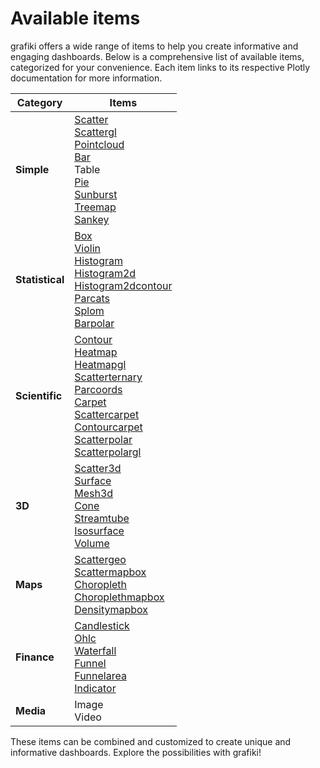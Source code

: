 # Available items

grafiki offers a wide range of items to help you create informative and engaging dashboards. Below is a comprehensive list of available items, categorized for your convenience. Each item links to its respective Plotly documentation for more information.

| Category        | Items                                                                                                                                                                                                                                                                                                                                                                                                                                                                                                                                                                                                                                                                                                                 |
| --------------- | --------------------------------------------------------------------------------------------------------------------------------------------------------------------------------------------------------------------------------------------------------------------------------------------------------------------------------------------------------------------------------------------------------------------------------------------------------------------------------------------------------------------------------------------------------------------------------------------------------------------------------------------------------------------------------------------------------------------- |
| **Simple**      | [Scatter](https://plotly.com/javascript/reference/scatter)<br/>[Scattergl](https://plotly.com/javascript/reference/scattergl)<br/>[Pointcloud](https://plotly.com/javascript/reference/pointcloud)<br/>[Bar](https://plotly.com/javascript/reference/bar)<br/>Table<br/>[Pie](https://plotly.com/javascript/reference/pie)<br/>[Sunburst](https://plotly.com/javascript/reference/sunburst)<br/>[Treemap](https://plotly.com/javascript/reference/treemap)<br/>[Sankey](https://plotly.com/javascript/reference/sankey)                                                                                                                                                                                               |
| **Statistical** | [Box](https://plotly.com/javascript/reference/box)<br/>[Violin](https://plotly.com/javascript/reference/violin)<br/>[Histogram](https://plotly.com/javascript/reference/histogram)<br/>[Histogram2d](https://plotly.com/javascript/reference/histogram2d)<br/>[Histogram2dcontour](https://plotly.com/javascript/reference/histogram2dcontour)<br/>[Parcats](https://plotly.com/javascript/reference/parcats)<br/>[Splom](https://plotly.com/javascript/reference/splom)<br/>[Barpolar](https://plotly.com/javascript/reference/barpolar)                                                                                                                                                                             |
| **Scientific**  | [Contour](https://plotly.com/javascript/reference/contour)<br/>[Heatmap](https://plotly.com/javascript/reference/heatmap)<br/>[Heatmapgl](https://plotly.com/javascript/reference/heatmapgl)<br/>[Scatterternary](https://plotly.com/javascript/reference/scatterternary)<br/>[Parcoords](https://plotly.com/javascript/reference/parcoords)<br/>[Carpet](https://plotly.com/javascript/reference/carpet)<br/>[Scattercarpet](https://plotly.com/javascript/reference/scattercarpet)<br/>[Contourcarpet](https://plotly.com/javascript/reference/contourcarpet)<br/>[Scatterpolar](https://plotly.com/javascript/reference/scatterpolar)<br/>[Scatterpolargl](https://plotly.com/javascript/reference/scatterpolargl) |
| **3D**          | [Scatter3d](https://plotly.com/javascript/reference/scatter3d)<br/>[Surface](https://plotly.com/javascript/reference/surface)<br/>[Mesh3d](https://plotly.com/javascript/reference/mesh3d)<br/>[Cone](https://plotly.com/javascript/reference/cone)<br/>[Streamtube](https://plotly.com/javascript/reference/streamtube)<br/>[Isosurface](https://plotly.com/javascript/reference/isosurface)<br/>[Volume](https://plotly.com/javascript/reference/volume)                                                                                                                                                                                                                                                            |
| **Maps**        | [Scattergeo](https://plotly.com/javascript/reference/scattergeo)<br/>[Scattermapbox](https://plotly.com/javascript/reference/scattermapbox)<br/>[Choropleth](https://plotly.com/javascript/reference/choropleth)<br/>[Choroplethmapbox](https://plotly.com/javascript/reference/choroplethmapbox)<br/>[Densitymapbox](https://plotly.com/javascript/reference/densitymapbox)                                                                                                                                                                                                                                                                                                                                          |
| **Finance**     | [Candlestick](https://plotly.com/javascript/reference/candlestick)<br/>[Ohlc](https://plotly.com/javascript/reference/ohlc)<br/>[Waterfall](https://plotly.com/javascript/reference/waterfall)<br/>[Funnel](https://plotly.com/javascript/reference/funnel)<br/>[Funnelarea](https://plotly.com/javascript/reference/funnelarea)<br/>[Indicator](https://plotly.com/javascript/reference/indicator)                                                                                                                                                                                                                                                                                                                   |
| **Media**       | Image<br/>Video                                                                                                                                                                                                                                                                                                                                                                                                                                                                                                                                                                                                                                                                                                       |

These items can be combined and customized to create unique and informative dashboards. Explore the possibilities with grafiki!
